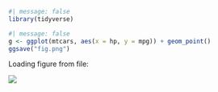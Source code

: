 
```r
#| message: false
library(tidyverse)
```


```r
#| message: false
g <- ggplot(mtcars, aes(x = hp, y = mpg)) + geom_point()
ggsave("fig.png")
```

Loading figure from file:

![](fig.png)
